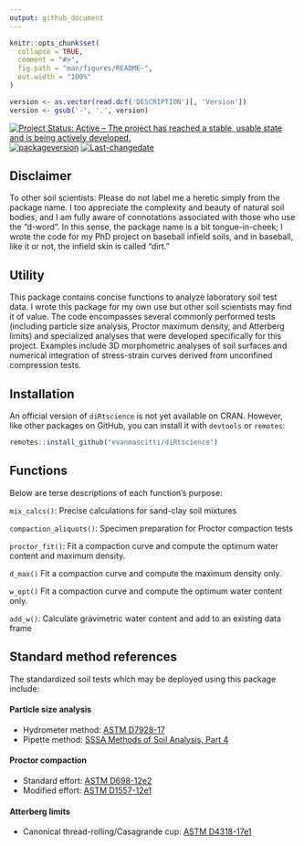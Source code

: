 ```yaml
---
output: github_document
---
```


<!-- README.md is generated from README.Rmd. Please edit that file -->

```r
knitr::opts_chunk$set(
  collapse = TRUE,
  comment = "#>",
  fig.path = "man/figures/README-",
  out.width = "100%"
)
```

<!-- badges: start -->

```r
version <- as.vector(read.dcf('DESCRIPTION')[, 'Version'])
version <- gsub('-', '.', version)                          
```
[![Project Status: Active – The project has reached a stable, usable state and is being actively developed.](https://www.repostatus.org/badges/latest/active.svg)](https://www.repostatus.org/#active)
[![packageversion](https://img.shields.io/badge/Package%20version-`r version`-orange.svg?style=flat-square)](commits/master)
[![Last-changedate](https://img.shields.io/badge/last%20change-`r gsub('-', '--', Sys.Date())`-yellowgreen.svg)](/commits/master)

<!-- badges: end -->


## Disclaimer 

To other soil scientists: Please do not label me a heretic simply from the package name. I too appreciate the complexity and beauty of natural soil bodies, and I am fully aware of connotations associated with those who use the "d-word". In this sense, the package name is a bit tongue-in-cheek; I wrote the code for my PhD project on baseball infield soils, and in baseball, like it or not, the infield skin is called "dirt."

## Utility

This package contains concise functions to analyze laboratory soil test data. I wrote this package for my own use but other soil scientists may find it of value. The code encompasses several commonly performed tests (including particle size analysis, Proctor maximum density, and Atterberg limits) and specialized analyses that were developed specifically for this project. Examples include 3D morphometric analyses of soil surfaces and numerical integration of stress-strain curves derived from unconfined compression tests. 

## Installation

An official version of `diRtscience` is not yet available on CRAN. However, like other packages on GitHub, you can install it with `devtools` or `remotes`:

``` r
remotes::install_github("evanmascitti/diRtscience")
```

<!-- The best way to learn about this package is through the vignettes  -->
<!-- un-comment this line once the vignettes are added  -->

## Functions 

Below are terse descriptions of each function's purpose:

`mix_calcs()`: Precise calculations for sand-clay soil mixtures

`compaction_aliquots()`: Specimen preparation for Proctor compaction tests

`proctor_fit()`: Fit a compaction curve and compute the optimum water content and maximum density. 

`d_max()` Fit a compaction curve and compute the maximum density only.  

`w_opt()` Fit a compaction curve and compute the optimum water content only. 

`add_w()`: Calculate gravimetric water content and add to an existing data frame


## Standard method references

The standardized soil tests which may be deployed using this package include: 

#### Particle size analysis
* Hydrometer method: [ASTM D7928-17](https://www.astm.org/Standards/D7928.htm)
* Pipette method: [SSSA Methods of Soil Analysis, Part 4](https://www.wiley.com/en-us/Methods+of+Soil+Analysis%2C+Part+4%3A+Physical+Methods-p-9780891188933)

#### Proctor compaction
* Standard effort: [ASTM D698-12e2](https://www.astm.org/Standards/D698.htm)
* Modified effort: [ASTM D1557-12e1](https://www.astm.org/Standards/D1557)

#### Atterberg limits 
* Canonical thread-rolling/Casagrande cup: [ASTM D4318-17e1](https://www.astm.org/Standards/D4318)
